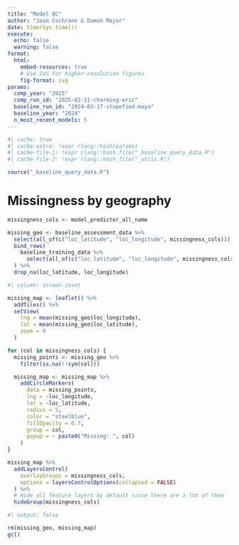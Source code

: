 ```yaml
---
title: "Model QC"
author: "Jean Cochrane & Damon Major"
date: time(Sys.time())
execute:
  echo: false
  warning: false
format:
  html:
    embed-resources: true
    # Use SVG for higher-resolution figures
    fig-format: svg
params:
  comp_year: "2025"
  comp_run_id: "2025-02-11-charming-eric"
  baseline_run_id: "2024-03-17-stupefied-maya"
  baseline_year: "2024"
  n_most_recent_models: 5
---
```


```r
#| cache: true
#| cache-extra: !expr rlang::hash(params)
#| cache-file-1: !expr rlang::hash_file("_baseline_query_data.R")
#| cache-file-2: !expr rlang::hash_file("_utils.R")
```

```r
source("_baseline_query_data.R")
```

# Missingness by geography

```r
missingness_cols <- model_predictor_all_name
```

```r
missing_geo <- baseline_assessment_data %>%
  select(all_of(c("loc_latitude", "loc_longitude", missingness_cols))) %>%
  bind_rows(
    baseline_training_data %>%
      select(all_of(c("loc_latitude", "loc_longitude", missingness_cols)))
  ) %>%
  drop_na(loc_latitude, loc_longitude)
```

```r
#| column: screen-inset

missing_map <- leaflet() %>%
  addTiles() %>%
  setView(
    lng = mean(missing_geo$loc_longitude),
    lat = mean(missing_geo$loc_latitude),
    zoom = 9
  )

for (col in missingness_cols) {
  missing_points <- missing_geo %>%
    filter(is.na(!!sym(col)))

  missing_map <- missing_map %>%
    addCircleMarkers(
      data = missing_points,
      lng = ~loc_longitude,
      lat = ~loc_latitude,
      radius = 5,
      color = "steelblue",
      fillOpacity = 0.7,
      group = col,
      popup = ~ paste0("Missing: ", col)
    )
}

missing_map %>%
  addLayersControl(
    overlayGroups = missingness_cols,
    options = layersControlOptions(collapsed = FALSE)
  ) %>%
  # Hide all feature layers by default since there are a lot of them
  hideGroup(missingness_cols)
```

```r
#| output: false

rm(missing_geo, missing_map)
gc()
```
